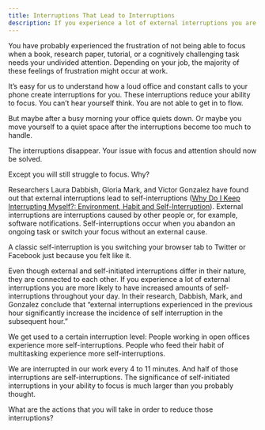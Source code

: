```yaml
---
title: Interruptions That Lead to Interruptions
description: If you experience a lot of external interruptions you are more likely to have increased amounts of self-interruptions throughout your day
---
```


You have probably experienced the frustration of not being able to focus when a book, research paper, tutorial, or a cognitively challenging task needs your undivided attention. Depending on your job, the majority of these feelings of frustration might occur at work.

It’s easy for us to understand how a loud office and constant calls to your phone create interruptions for you. These interruptions reduce your ability to focus. You can’t hear yourself think. You are not able to get in to flow.

But maybe after a busy morning your office quiets down. Or maybe you move yourself to a quiet space after the interruptions become too much to handle.

The interruptions disappear. Your issue with focus and attention should now be solved.

Except you will still struggle to focus. Why?

Researchers Laura Dabbish, Gloria Mark, and Victor Gonzalez have found out that external interruptions lead to self-interruptions ([Why Do I Keep Interrupting Myself?: Environment, Habit and Self-Interruption](https://dl.acm.org/citation.cfm?id=1979405)). External interruptions are interruptions caused by other people or, for example, software notifications. Self-interruptions occur when you abandon an ongoing task or switch your focus without an external cause.

A classic self-interruption is you switching your browser tab to Twitter or Facebook just because you felt like it.

Even though external and self-initiated interruptions differ in their nature, they are connected to each other. If you experience a lot of external interruptions you are more likely to have increased amounts of self-interruptions throughout your day. In their research, Dabbish, Mark, and Gonzalez conclude that “external interruptions experienced in the previous hour significantly increase the incidence of self interruption in the subsequent hour.”

We get used to a certain interruption level: People working in open offices experience more self-interruptions. People who feed their habit of multitasking experience more self-interruptions.

We are interrupted in our work every 4 to 11 minutes. And half of those interruptions are self-interruptions. The significance of self-initiated interruptions in your ability to focus is much larger than you probably thought.

What are the actions that you will take in order to reduce those interruptions?
